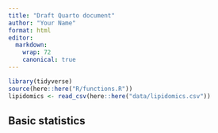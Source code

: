 ```yaml
---
title: "Draft Quarto document"
author: "Your Name"
format: html
editor:
  markdown:
    wrap: 72
    canonical: true
---
```


```r
library(tidyverse)
source(here::here("R/functions.R"))
lipidomics <- read_csv(here::here("data/lipidomics.csv"))
```

## Basic statistics

```r

```
